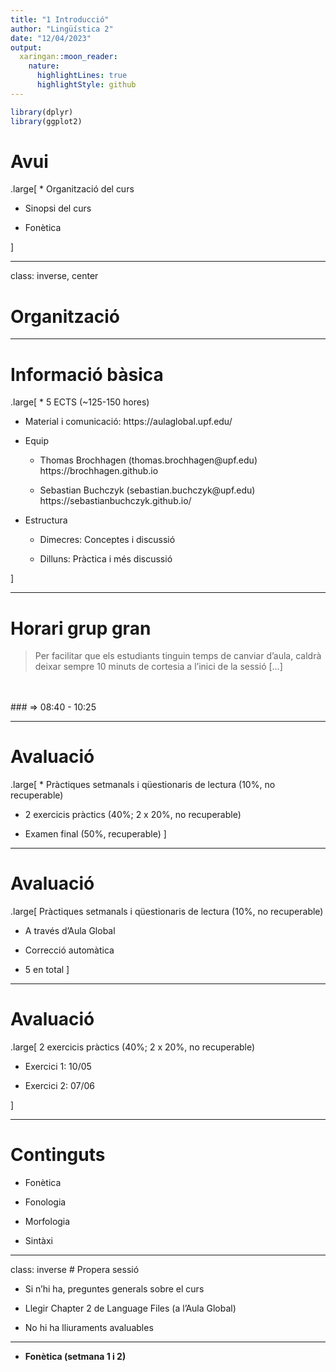 ```yaml
---
title: "1 Introducció"
author: "Lingüística 2"
date: "12/04/2023"
output:
  xaringan::moon_reader:
    nature:
      highlightLines: true
      highlightStyle: github
---
```


```r
library(dplyr)
library(ggplot2)
```

# Avui

.large[
* Organització del curs

* Sinopsi del curs

* Fonètica

]

---

class: inverse, center

# Organització

---

# Informació bàsica

.large[
* 5 ECTS (~125-150 hores)

* Material i comunicació: https://aulaglobal.upf.edu/

* Equip
   * Thomas Brochhagen (thomas.brochhagen@upf.edu)<br> https://brochhagen.github.io
  
   * Sebastian Buchczyk (sebastian.buchczyk@upf.edu)<br> https://sebastianbuchczyk.github.io/

* Estructura
   * Dimecres: Conceptes i discussió
  
   * Dilluns: Pràctica i més discussió

]

---

# Horari grup gran

> Per facilitar que els estudiants tinguin temps de canviar d'aula, caldrà deixar sempre 10 minuts de cortesia a l'inici de la sessió [...]

<br><br>
### $\Rightarrow$ 08:40 - 10:25



---

# Avaluació
.large[
* Pràctiques setmanals i qüestionaris de lectura (10%, no recuperable)

* 2 exercicis pràctics (40%; 2 x 20%, no recuperable)

* Examen final (50%, recuperable)
]

---

# Avaluació

.large[
Pràctiques setmanals i qüestionaris de lectura (10%, no recuperable)

  * A través d'Aula Global
  
  * Correcció automàtica
  
  * 5 en total
]

---

# Avaluació

.large[
2 exercicis pràctics (40%; 2 x 20%, no recuperable)

  * Exercici 1: 10/05
  
  * Exercici 2: 07/06


]


---

# Continguts

* Fonètica

* Fonologia

* Morfologia

* Sintàxi


---


class: inverse
# Propera sessió

* Si n'hi ha, preguntes generals sobre el curs

* Llegir Chapter 2 de Language Files (a l'Aula Global)

* No hi ha lliuraments avaluables

***

* **Fonètica (setmana 1 i 2)**

